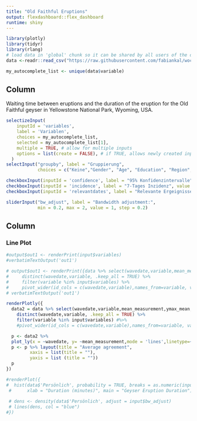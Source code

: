 ```yaml
---
title: "Old Faithful Eruptions"
output: flexdashboard::flex_dashboard
runtime: shiny
---
```


```r
library(plotly)
library(tidyr)
library(rlang)
# load data in 'global' chunk so it can be shared by all users of the dashboard
data <-readr::read_csv("https://raw.githubusercontent.com/fabiankal/woco/master/output/tables/export_shiny_data.csv")

my_autocomplete_list <- unique(data$variable)

```

Column {.sidebar}
-----------------------------------------------------------------------

Waiting time between eruptions and the duration of the eruption for the
Old Faithful geyser in Yellowstone National Park, Wyoming, USA.

```r
selectizeInput(
    inputId = 'variables',
    label = 'Variablen',
    choices = my_autocomplete_list,
    selected = my_autocomplete_list[1],
    multiple = TRUE, # allow for multiple inputs
    options = list(create = FALSE), # if TRUE, allows newly created inputs
  )
selectInput("groupby", label = "Gruppierung",
            choices = c("Keine","Gender", "Age", "Education", "Region","Income"), selected = "Keine")

checkboxInput(inputId = 'confidence', label = "95% Konfidenzintervalle", value = FALSE)
checkboxInput(inputId = 'incidence', label = "7-Tages Inzidenz", value = FALSE)
checkboxInput(inputId = 'relevantdates', label = "Relevante Ergeignisse", value = FALSE)

sliderInput("bw_adjust", label = "Bandwidth adjustment:",
            min = 0.2, max = 2, value = 1, step = 0.2)

```

Column
-----------------------------------------------------------------------

### Line Plot

```r

#output$out1 <- renderPrint(input$variables)
#verbatimTextOutput('out1')

# output$out1 <- renderPrint({data %>% select(wavedate,variable,mean_measurement,ymax_mean,ymin_mean) %>% 
#     distinct(wavedate,variable, .keep_all = TRUE) %>% 
#     filter(variable %in% input$variables) %>%  
#     pivot_wider(id_cols = c(wavedate,variable),names_from=variable, values_from=c(mean_measurement,ymax_mean,ymin_mean), names_glue = "{variable}_{.value}")})
# verbatimTextOutput('out1')

renderPlotly({
  data2 = data %>% select(wavedate,variable,mean_measurement,ymax_mean,ymin_mean) %>%
    distinct(wavedate,variable, .keep_all = TRUE) %>%
    filter(variable %in% input$variables) #%>%
    #pivot_wider(id_cols = c(wavedate,variable),names_from=variable, values_from=c(mean_measurement,ymax_mean,ymin_mean), names_glue = "{variable}_{.value}")

  p <- data2 %>%
  plot_ly(x = ~wavedate, y= ~mean_measurement,mode = 'lines',linetype=~variable)
  p <- p %>% layout(title = "Average agreement",
         xaxis = list(title = ""),
         yaxis = list (title = ""))
  p
})

#renderPlot({
#  hist(data$'Persönlich', probability = TRUE, breaks = as.numeric(input$n_breaks),
 #      xlab = "Duration (minutes)", main = "Geyser Eruption Duration")
  
 # dens <- density(data$'Persönlich', adjust = input$bw_adjust)
 # lines(dens, col = "blue")
#})
```